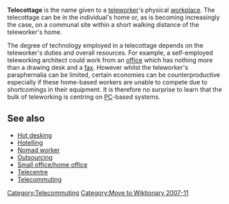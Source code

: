 {{Orphan|date=November 2006}}
{{Mergeto|Telecentre|date=September 2007}}

'''Telecottage''' is the name given to a [[teleworker]]'s physical [[workplace]].  The telecottage can be in the individual's home or, as is becoming increasingly the case, on a communal site within a short walking distance of the teleworker's home.

The degree of technology employed in a telecottage depends on the teleworker's duties and overall resources.  For example, a self-employed teleworking architect could work from an [[office]] which has nothing more than a drawing desk and a [[fax]].  However whilst the teleworker's paraphernalia can be limited, certain economies can be counterproductive especially if these home-based workers are unable to compete due to shortcomings in their equipment.  It is therefore no surprise to learn that the bulk of teleworking is centring on [[personal computer|PC]]-based systems.

==See also==
*[[Hot desking]]
*[[Hotelling (office)|Hotelling]]
*[[Nomad worker]]
*[[Outsourcing]]
*[[Small office/home office]]
*[[Telecentre]]
*[[Telecommuting]]

[[Category:Telecommuting]]


[[Category:Move to Wiktionary 2007-11]]